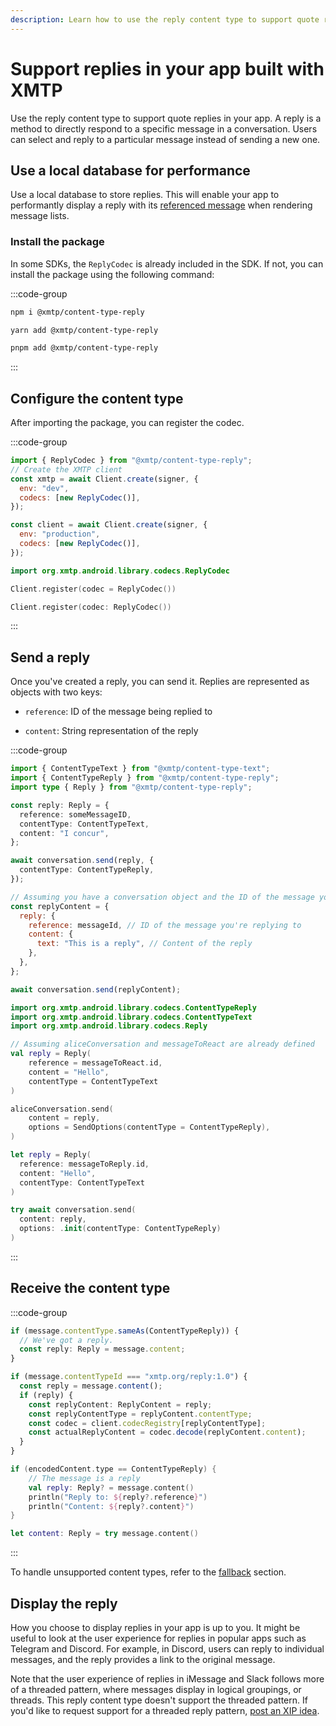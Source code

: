 ```yaml
---
description: Learn how to use the reply content type to support quote replies in your app built with XMTP
---
```


# Support replies in your app built with XMTP

Use the reply content type to support quote replies in your app. A reply is a method to directly respond to a specific message in a conversation. Users can select and reply to a particular message instead of sending a new one.

## Use a local database for performance

Use a local database to store replies. This will enable your app to performantly display a reply with its [referenced message](#send-a-reply) when rendering message lists.

### Install the package

In some SDKs, the `ReplyCodec` is already included in the SDK. If not, you can install the package using the following command:

:::code-group

```bash [npm]
npm i @xmtp/content-type-reply
```

```bash [yarn]
yarn add @xmtp/content-type-reply
```

```bash [pnpm]
pnpm add @xmtp/content-type-reply
```

:::

## Configure the content type

After importing the package, you can register the codec.

:::code-group

```js [Browser]
import { ReplyCodec } from "@xmtp/content-type-reply";
// Create the XMTP client
const xmtp = await Client.create(signer, {
  env: "dev",
  codecs: [new ReplyCodec()],
});
```

```js [React Native]
const client = await Client.create(signer, {
  env: "production",
  codecs: [new ReplyCodec()],
});
```

```kotlin [Kotlin]
import org.xmtp.android.library.codecs.ReplyCodec

Client.register(codec = ReplyCodec())
```

```swift [Swift]
Client.register(codec: ReplyCodec())
```

:::

## Send a reply

Once you've created a reply, you can send it. Replies are represented as objects with two keys:

- `reference`: ID of the message being replied to

- `content`: String representation of the reply

:::code-group

```ts [Browser]
import { ContentTypeText } from "@xmtp/content-type-text";
import { ContentTypeReply } from "@xmtp/content-type-reply";
import type { Reply } from "@xmtp/content-type-reply";

const reply: Reply = {
  reference: someMessageID,
  contentType: ContentTypeText,
  content: "I concur",
};

await conversation.send(reply, {
  contentType: ContentTypeReply,
});
```

```js [React Native]
// Assuming you have a conversation object and the ID of the message you're replying to
const replyContent = {
  reply: {
    reference: messageId, // ID of the message you're replying to
    content: {
      text: "This is a reply", // Content of the reply
    },
  },
};

await conversation.send(replyContent);
```

```kotlin [Kotlin]
import org.xmtp.android.library.codecs.ContentTypeReply
import org.xmtp.android.library.codecs.ContentTypeText
import org.xmtp.android.library.codecs.Reply

// Assuming aliceConversation and messageToReact are already defined
val reply = Reply(
    reference = messageToReact.id,
    content = "Hello",
    contentType = ContentTypeText
)

aliceConversation.send(
    content = reply,
    options = SendOptions(contentType = ContentTypeReply),
)
```

```swift [Swift]
let reply = Reply(
  reference: messageToReply.id,
  content: "Hello",
  contentType: ContentTypeText
)

try await conversation.send(
  content: reply,
  options: .init(contentType: ContentTypeReply)
)
```

:::

## Receive the content type

:::code-group

```ts [Browser]
if (message.contentType.sameAs(ContentTypeReply)) {
  // We've got a reply.
  const reply: Reply = message.content;
}
```

```jsx [React Native]
if (message.contentTypeId === "xmtp.org/reply:1.0") {
  const reply = message.content();
  if (reply) {
    const replyContent: ReplyContent = reply;
    const replyContentType = replyContent.contentType;
    const codec = client.codecRegistry[replyContentType];
    const actualReplyContent = codec.decode(replyContent.content);
  }
}
```

```kotlin [Kotlin]
if (encodedContent.type == ContentTypeReply) {
    // The message is a reply
    val reply: Reply? = message.content()
    println("Reply to: ${reply?.reference}")
    println("Content: ${reply?.content}")
}
```

```swift [Swift]
let content: Reply = try message.content()
```

:::

To handle unsupported content types, refer to the [fallback](/chat-apps/content-types/fallback) section.

## Display the reply

How you choose to display replies in your app is up to you. It might be useful to look at the user experience for replies in popular apps such as Telegram and Discord.
For example, in Discord, users can reply to individual messages, and the reply provides a link to the original message.

Note that the user experience of replies in iMessage and Slack follows more of a threaded pattern, where messages display in logical groupings, or threads. This reply content type doesn't support the threaded pattern. If you'd like to request support for a threaded reply pattern, [post an XIP idea](https://community.xmtp.org/c/development/ideas/54).
